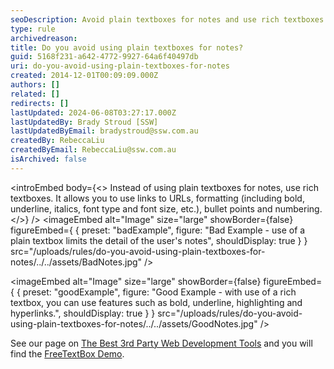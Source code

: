 ```yaml
---
seoDescription: Avoid plain textboxes for notes and use rich textboxes instead, allowing for formatting, links, and more detailed user input.
type: rule
archivedreason:
title: Do you avoid using plain textboxes for notes?
guid: 5168f231-a642-4772-9927-64a6f40497db
uri: do-you-avoid-using-plain-textboxes-for-notes
created: 2014-12-01T00:09:09.000Z
authors: []
related: []
redirects: []
lastUpdated: 2024-06-08T03:27:17.000Z
lastUpdatedBy: Brady Stroud [SSW]
lastUpdatedByEmail: bradystroud@ssw.com.au
createdBy: RebeccaLiu
createdByEmail: RebeccaLiu@ssw.com.au
isArchived: false
---
```


<introEmbed
  body={<>
Instead of using plain textboxes for notes, use rich textboxes. It allows you to use links to URLs, formatting (including bold, underline, italics, font type and font size, etc.), bullet points and numbering.
  </>}
/>
<imageEmbed
  alt="Image"
  size="large"
  showBorder={false}
  figureEmbed={ {
    preset: "badExample",
    figure: "Bad Example - use of a plain textbox limits the detail of the user's notes",
    shouldDisplay: true
  } }
  src="/uploads/rules/do-you-avoid-using-plain-textboxes-for-notes/../../assets/BadNotes.jpg"
/>

<imageEmbed
  alt="Image"
  size="large"
  showBorder={false}
  figureEmbed={ {
    preset: "goodExample",
    figure: "Good Example - with use of a rich textbox, you can use features such as bold, underline, highlighting and hyperlinks.",
    shouldDisplay: true
  } }
  src="/uploads/rules/do-you-avoid-using-plain-textboxes-for-notes/../../assets/GoodNotes.jpg"
/>

See our page on [The Best 3rd Party Web Development Tools](http://www.ssw.com.au/ssw/Standards/DeveloperGeneral/WebdevelopmentToolsASPNET.aspx) and you will find the [FreeTextBox Demo](http://www.ssw.com.au/SSW/Redirect/freetextbox1.htm).
